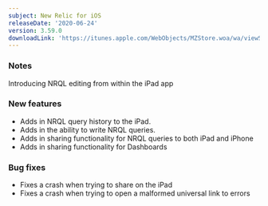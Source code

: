 ```yaml
---
subject: New Relic for iOS
releaseDate: '2020-06-24'
version: 3.59.0
downloadLink: 'https://itunes.apple.com/WebObjects/MZStore.woa/wa/viewSoftware?id=594038638&mt=8'
---
```


### Notes

Introducing NRQL editing from within the iPad app

### New features

* Adds in NRQL query history to the iPad.
* Adds in the ability to write NRQL queries.
* Adds in sharing functionality for NRQL queries to both iPad and iPhone
* Adds in sharing functionality for Dashboards

### Bug fixes

* Fixes a crash when trying to share on the iPad
* Fixes a crash when trying to open a malformed universal link to errors
